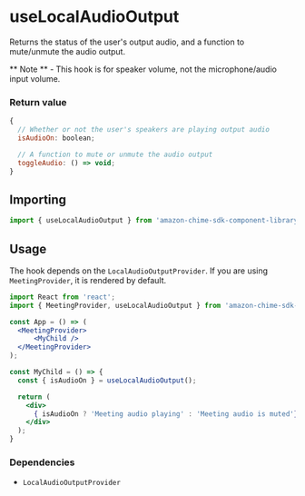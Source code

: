 <Meta title="SDK Hooks/useLocalAudioOutput" />

# useLocalAudioOutput

Returns the status of the user's output audio, and a function to mute/unmute the audio output. 

** Note ** - This hook is for speaker volume, not the microphone/audio input volume.

### Return value

```javascript
{
  // Whether or not the user's speakers are playing output audio
  isAudioOn: boolean;

  // A function to mute or unmute the audio output
  toggleAudio: () => void;
}
```

## Importing

```javascript
import { useLocalAudioOutput } from 'amazon-chime-sdk-component-library-react';
```

## Usage

The hook depends on the `LocalAudioOutputProvider`. If you are using `MeetingProvider`, it is rendered by default.

```jsx
import React from 'react';
import { MeetingProvider, useLocalAudioOutput } from 'amazon-chime-sdk-component-library-react';

const App = () => (
  <MeetingProvider>
      <MyChild />
  </MeetingProvider>
);

const MyChild = () => {
  const { isAudioOn } = useLocalAudioOutput();

  return (
    <div>
      { isAudioOn ? 'Meeting audio playing' : 'Meeting audio is muted'}
    </div>
  );
}
```

### Dependencies

- `LocalAudioOutputProvider`
